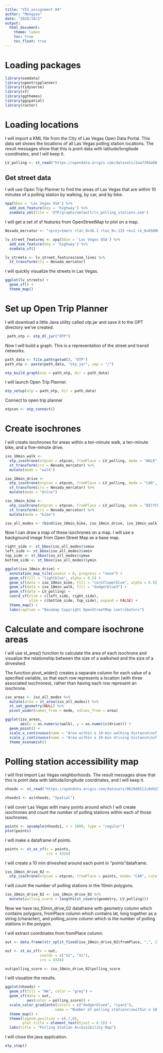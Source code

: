 ```yaml
---
title: "VIS_assignment 04"
author: "Mengyao"
date: "2020/10/2"
output: 
  html_document:
    theme: lumen
    toc: true
    toc_float: true
---
```


# Loading packages
```r
library(osmdata)
library(opentripplanner)
library(tidyverse)
library(sf)
library(ggthemes)
library(ggspatial)
library(raster)
```


# Loading locations

I will import a KML file from the City of Las Vegas Open Data Portal. This data set shows the locations of all Las Vegas polling station locations. The result messages show that this is point data with latitude/longitude coordinates, and I will keep it.
```r
LV_polling <- st_read("https://opendata.arcgis.com/datasets/2aa739da08154060980105847e6297ee_0.kml?outSR=%7B%22latestWkid%22%3A3421%2C%22wkid%22%3A102707%7D")
```

## Get street data

I will use Open Trip Planner to find the areas of Las Vegas that are within 10 minutes of a polling station by walking, by car, and by bike.
```r
opq(bbox = 'Las Vegas USA') %>%
  add_osm_feature(key = 'highway') %>%
  osmdata_xml(file = 'OTP/graphs/default/lv_polling_stations.osm')
```

I will get a set of sf features from OpenStreetMap to plot on a map.
```r
Nevada_mercator <- "+proj=tmerc +lat_0=36.1 +lon_0=-115 +k=1 +x_0=85000 +y_0=125000 +ellps=GRS80 +units=m +no_defs"

lv_street_features <- opq(bbox = 'Las Vegas USA') %>%
  add_osm_feature(key = 'highway') %>%
  osmdata_sf()

lv_streets <- lv_street_features$osm_lines %>%
  st_transform(crs = Nevada_mercator)
```

I will quickly visualize the streets in Las Vegas.
```r
ggplot(lv_streets) +
  geom_sf() +
  theme_map()
```

# Set up Open Trip Planner

I will download a little Java utility called otp.jar and save it to the OPT directory we've created.
```r
 path_otp <- otp_dl_jar("OTP")
```

Now I will build a graph. This is a representation of the street and transit networks.
```r
path_data <- file.path(getwd(), "OTP")
path_otp <- paste(path_data, "otp.jar", sep = "/")

otp_build_graph(otp = path_otp, dir = path_data)
```

I will launch Open Trip Planner.
```r
otp_setup(otp = path_otp, dir = path_data)
```

Connect to open trip planner
```r
otpcon <- otp_connect()
```

# Create isochrones

I will create isochrones for areas within a ten-minute walk, a ten-minute bike, and a five-minute drive.

```r
iso_10min_walk <- 
  otp_isochrone(otpcon = otpcon, fromPlace = LV_polling, mode = "WALK", cutoffSec = 600)  %>%
  st_transform(crs = Nevada_mercator) %>%
  mutate(mode = "walk")

iso_10min_drive <-
  otp_isochrone(otpcon = otpcon, fromPlace = LV_polling, mode = "CAR", cutoffSec = 600) %>%
  st_transform(crs = Nevada_mercator) %>%
  mutate(mode = "drive")

iso_10min_bike <-
  otp_isochrone(otpcon = otpcon, fromPlace = LV_polling, mode = "BICYCLE", cutoffSec = 600) %>%
  st_transform(crs = Nevada_mercator) %>%
  mutate(mode = "bike")
```

```r
iso_all_modes <- rbind(iso_10min_bike, iso_10min_drive, iso_10min_walk)
```

Now I can draw a map of these isochrones on a map. I will use a background image from Open Street Map as a base map. 

```r
right_side <- st_bbox(iso_all_modes)$xmax
left_side <- st_bbox(iso_all_modes)$xmin
top_side <- st_bbox(iso_all_modes)$ymax
bottom_side <- st_bbox(iso_all_modes)$ymin

ggplot(iso_10min_drive) +
  annotation_map_tile(zoomin = 0, progress = "none") +
  geom_sf(fill = "lightblue", alpha = 0.5) +
  geom_sf(data = iso_10min_bike, fill = "cornflowerblue", alpha = 0.5) +
  geom_sf(data = iso_10min_walk, fill = "dodgerblue3") +
  geom_sf(data = LV_polling) +
  coord_sf(xlim = c(left_side, right_side),
           ylim = c(bottom_side, top_side), expand = FALSE) +
  theme_map() +
  labs(caption = "Basemap Copyright OpenStreetMap contributors")
```

# Calculate and compare isochrone areas

I will use st_area() function to calculate the area of each isochrone and visualize the relationship between the size of a walkshed and the size of a driveshed.

The function pivot_wider() creates a separate column for each value of a specified variable, so that each row represents a location (with three associated isochrones), rather than having each row represent an isochrone.
```r
iso_areas <- iso_all_modes %>%
  mutate(area = st_area(iso_all_modes)) %>%
  st_set_geometry(NULL) %>%
  pivot_wider(names_from = mode, values_from = area)

ggplot(iso_areas,
       aes(x = as.numeric(walk), y = as.numeric(drive))) +
  geom_point() +
  scale_x_continuous(name = "Area within a 10-min walking distance\nof a polling station(square km)") +
  scale_y_continuous(name = "Area within a 10-min driving distance\nof a polling station(square km)") +
  theme_economist()
```

# Polling station accessibility map

I will first import Las Vegas neighborhoods. The result messages show that this is point data with latitude/longitude coordinates, and I will keep it.
```r
nhoods <- st_read("https://opendata.arcgis.com/datasets/0629d6512c0d425badf2bd1a366aa41d_0.kml?geometry=%7B%22xmin%22%3A-115.867%2C%22ymin%22%3A36.08%2C%22xmax%22%3A-114.56%2C%22ymax%22%3A36.274%2C%22type%22%3A%22extent%22%2C%22spatialReference%22%3A%7B%22wkid%22%3A4326%7D%7D&outSR=%7B%22latestWkid%22%3A3421%2C%22wkid%22%3A102707%7D")

nhoods1 <- as(nhoods, "Spatial")
```

I will cover Las Vegas with many points around which I will create isochrones and count the number of polling stations within each of those isochrones. 
```r
points <- spsample(nhoods1, n = 1000, type = "regular")
plot(points)
```

I will make a dataframe of points.
```r
points <- st_as_sf(x = points,
                   crs = 4326)
```

I will create a 10 min driveshed around each point in "points"dataframe.
```r
iso_10min_drive_02 <- 
  otp_isochrone(otpcon = otpcon, fromPlace = points, mode= "CAR", cutoffSec = 600)
```

I will count the number of polling stations in the 10min polygons.
```r
iso_10min_drive_02 <- iso_10min_drive_02 %>%
  mutate(polling_score = lengths(st_covers(geometry, LV_polling)))
```

Now we have iso_10min_drive_02 dataframe with 
geometry column which contains polygons, 
fromPlace column which contains lat, long together as a string (character), and 
polling_score column which is the number of polling stations in the polygon. 

I will extract coordinates from fromPlace column.
```r
out <- data.frame(str_split_fixed(iso_10min_drive_02$fromPlace, ",", 2))

out <- st_as_sf(x = out,
                coords = c("X2", "X1"),
                crs = 4326)

out$polling_score <- iso_10min_drive_02$polling_score
```

I will visualize the results.
```r
ggplot(nhoods) +
  geom_sf(fill = "NA", color = "grey") +
  geom_sf(data = out, 
          aes(color = polling_score)) +
  scale_color_gradientn(colors = c("dodgerblue4", "cyan1"),
                       name = "Number of polling stations\nwithin a 10 min drive") +
  theme_map() +
  theme(legend.position = c(.7,0),
        plot.title = element_text(hjust = 0.5)) +
  labs(title = "Polling Station Accessibility Map")
```

I will close the java application.
```r
otp_stop()
```
























